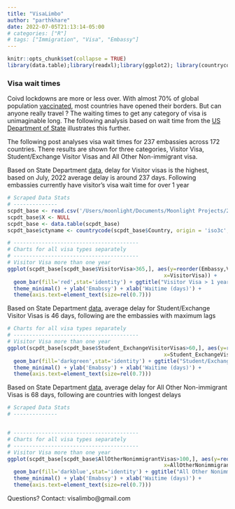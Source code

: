 ```yaml
---
title: "VisaLimbo"
author: "parthkhare"
date: 2022-07-05T21:13:14-05:00
# categories: ["R"]
# tags: ["Immigration", "Visa", "Embassy"]
---
```


```r
knitr::opts_chunk$set(collapse = TRUE)
library(data.table);library(readxl);library(ggplot2); library(countrycode)
```

### Visa wait times
Coivd lockdowns are more or less over. With almost 70% of global population [vaccinated](%22https://www.nytimes.com/interactive/2021/world/covid-vaccinations-tracker.html%22), most countries have opened their borders. But can anyone really travel ? The waiting times to get any category of visa is unimaginable long. 
The following analysis based on wait time from the [US Department of State](https://travel.state.gov/content/travel/en/us-visas/visa-information-resources/wait-times.html) illustrates this further.


The following post analyses visa wait times for 237 embassies across 172 countries. There results are shown for three categories, Visitor Visa, Student/Exchange Visitor Visas and All Other Non-immigrant visa. 

<!-- * the average delay for -->
<!--   + Visitor Visas: 237 days  -->
<!--   + Student Exchange: 46 days and,  -->
<!--   + All Other Non-immigrant: 68 days -->



Based on State Department [data](https://travel.state.gov/content/travel/en/us-visas/visa-information-resources/wait-times.html), delay for Visitor visas is the highest, based on July, 2022 average delay is around 237 days. Following embassies currently have visitor's visa wait time for over 1 year

```r
# Scraped Data Stats
# --------------
scpdt_base <- read.csv('/Users/moonlight/Documents/Moonlight Projects/2022/Visa Limbo/Data/visascraped_base_mapped.csv')
scpdt_base$X <- NULL
scpdt_base <- data.table(scpdt_base)
scpdt_base$ctyname <- countrycode(scpdt_base$Country, origin = 'iso3c', destination = 'country.name')

# ----------------------------------------
# Charts for all visa types separately
# ----------------------------------------
# Visitor Visa more than one year
ggplot(scpdt_base[scpdt_base$VisitorVisa>365,], aes(y=reorder(Embassy,VisitorVisa), 
                                                  x=VisitorVisa)) +
  geom_bar(fill='red',stat='identity') + ggtitle("Visitor Visa > 1 year") +  
  theme_minimal() + ylab('Emabssy') + xlab('Waitime (days)') +
  theme(axis.text=element_text(size=rel(0.7)))

```

Based on State Department [data](https://travel.state.gov/content/travel/en/us-visas/visa-information-resources/wait-times.html), average delay for Student/Exchange Visitor Visas is 46 days, following are the embassies with maximum lags
```r

# Charts for all visa types separately
# ----------------------------------------
# Visitor Visa more than one year
ggplot(scpdt_base[scpdt_base$Student_ExchangeVisitorVisas>60,], aes(y=reorder(Embassy,Student_ExchangeVisitorVisas), 
                                                  x=Student_ExchangeVisitorVisas)) +
  geom_bar(fill='darkgreen',stat='identity') + ggtitle("Student/Exchange Visitor Visas") +  
  theme_minimal() + ylab('Emabssy') + xlab('Waitime (days)') +
  theme(axis.text=element_text(size=rel(0.7)))
```



Based on State Department [data](https://travel.state.gov/content/travel/en/us-visas/visa-information-resources/wait-times.html), average delay for All Other Non-immigrant Visas is 68 days, following are countries with longest delays
```r
# Scraped Data Stats
# --------------


# ----------------------------------------
# Charts for all visa types separately
# ----------------------------------------
# Visitor Visa more than one year
ggplot(scpdt_base[scpdt_base$AllOtherNonimmigrantVisas>100,], aes(y=reorder(Embassy,AllOtherNonimmigrantVisas), 
                                                  x=AllOtherNonimmigrantVisas)) +
  geom_bar(fill='darkblue',stat='identity') + ggtitle("All Other Nonimmigrant Visas") +  
  theme_minimal() + ylab('Emabssy') + xlab('Waitime (days)') +
  theme(axis.text=element_text(size=rel(0.7)))
```





<!-- The lag is consistent across all visa categories -->
<!-- ```{r scpdt_cty, echo=FALSE, warning=FALSE} -->
<!-- # Charts for all visa types combined -->
<!-- # ---------------------------------------- -->
<!-- # reshape data -->
<!-- scpct_res <- melt(scpdt_cty, measure.vars = c( "VisitorVisa","Student_ExchangeVisitorVisas", -->
<!--                                                "AllOtherNonimmigrantVisas"), -->
<!--                   variable.name = "Visatype", value.name = "Waittime_days") -->
<!-- scpct_res <- scpct_res[!is.na(scpct_res$Waittime_days),] -->

<!-- # Subset top countries manually -->
<!-- rem_cty <- c('Papua New Guinea','Micronesia (Federated States of)','Timor-Leste','Poland', -->
<!--              'Burundi','Hong Kong SAR China','Brunei','Bosnia & Herzegovina','Cambodia', -->
<!--              'Latvia','Angola','Eritrea','Fiji','Chad','Suriname','Curaçao','Turkmenistan', -->
<!--              'Oman','Mali','Trinidad & Tobago','Senegal','Eswatini','Equatorial Guinea', -->
<!--              'Gabon','Togo','Madagascar','Benin','Guatemala','Cape Verde','Sierra Leone', -->
<!--              'Mauritania','Kuwait') -->
<!-- scpct_sub <- scpct_res[!scpct_res$ctyname %in% rem_cty,] -->


<!-- # CI: geom bar for all countries -->
<!-- ggplot(scpct_sub,aes(x=reorder(ctyname, Waittime_days, FUN=sum),y=Waittime_days/7.019)) +  -->
<!--   geom_bar(stat='identity', aes(fill = Visatype)) + coord_flip() + theme_minimal() +    -->
<!--   ggtitle("US Visa Waitime") +  xlab('Country') + ylab('Waitime (weeks)') +  -->
<!--   facet_grid(cols = vars(Visatype)) +  -->
<!--   theme(axis.text = element_text(family = "Courier", size = (6)), -->
<!--         axis.text.x=element_text(size=rel(0.7)), legend.position="none") -->
<!-- ``` -->


Questions?
Contact: visalimbo@gmail.com












<!-- Average lag by different visa types -->

<!-- ```{r scpdt_base, echo=FALSE, warning=FALSE} -->
<!-- # Average delay across all categories of visa: by embassies -->
<!-- # ---------------------------------------- -->
<!-- scrpie <- scpdt_base[,.(Visitor = mean(VisitorVisa, na.rm=T), -->
<!--                            Student_Exchange_Visitor=mean(Student_ExchangeVisitorVisas, na.rm=T), -->
<!--                            Other_Nonimmigrant=mean(AllOtherNonimmigrantVisas,na.rm=T))] -->

<!-- scrpiedt <-  melt(scrpie, measure.vars = c( "Visitor","Student_Exchange_Visitor", -->
<!--                                             "Other_Nonimmigrant"), -->
<!--                   variable.name = "Visatype", value.name = "Waittime_days") -->

<!-- scrpiedt$prop <-  scrpiedt$Waittime_days/sum(scrpiedt$Waittime_days) -->
<!-- scrpiedt$prop <- scrpiedt$prop*100 -->
<!-- scrpiedt$ypos <- cumsum(scrpiedt$prop)- 0.5*scrpiedt$prop  -->

<!-- # Basic piechart -->
<!-- ggplot(scrpiedt, aes(x="", y=prop, fill=Visatype)) + -->
<!--   geom_bar(stat="identity", width=1, color="white") +  xlab('') +  -->
<!--   coord_polar("y", start=0) + theme_void() + -->
<!--   geom_text(aes(y=prop+3, label = paste0(round(prop,0),'%')), color = "white", size=3) -->
<!-- ``` -->